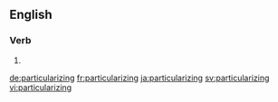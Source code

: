 ==English==

===Verb===
{{head|en}}

# {{present participle of|particularize|lang=en}}

[[de:particularizing]]
[[fr:particularizing]]
[[ja:particularizing]]
[[sv:particularizing]]
[[vi:particularizing]]